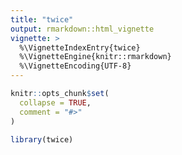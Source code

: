 ```yaml
---
title: "twice"
output: rmarkdown::html_vignette
vignette: >
  %\VignetteIndexEntry{twice}
  %\VignetteEngine{knitr::rmarkdown}
  %\VignetteEncoding{UTF-8}
---
```


```r
knitr::opts_chunk$set(
  collapse = TRUE,
  comment = "#>"
)
```

```r
library(twice)
```
